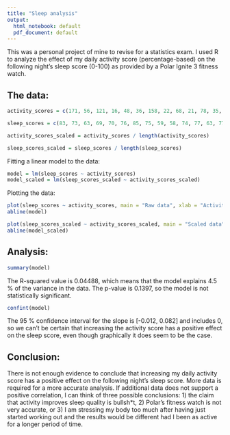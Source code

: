 ```yaml
---
title: "Sleep analysis"
output:
  html_notebook: default
  pdf_document: default
---
```


This was a personal project of mine to revise for a statistics exam. I used R to analyze the effect of my daily activity score (percentage-based) on the following night's sleep score (0-100) as provided by a Polar Ignite 3 fitness watch.

## The data:

```r
activity_scores = c(171, 56, 121, 16, 48, 36, 158, 22, 68, 21, 78, 35, 52, 132, 41, 27, 21, 79, 54, 32, 157, 41, 151, 61, 10, 49, 32, 204, 101, 75, 16, 52, 33, 187, 95, 120, 63, 27, 124, 74, 138, 72, 31, 80, 84, 38, 59, 69, 146, 71)

sleep_scores = c(83, 73, 63, 69, 70, 76, 85, 75, 59, 58, 74, 77, 63, 77, 71, 54, 64, 54,  73, 69, 65, 74, 70, 69, 62, 75, 75, 74, 61, 56, 72, 72, 61, 71, 71, 66, 64, 81, 79, 76, 77, 77, 55, 52, 72, 66, 71, 71, 62, 86)

activity_scores_scaled = activity_scores / length(activity_scores)

sleep_scores_scaled = sleep_scores / length(sleep_scores)
```

Fitting a linear model to the data:

```r
model = lm(sleep_scores ~ activity_scores)
model_scaled = lm(sleep_scores_scaled ~ activity_scores_scaled)
```

Plotting the data:

```r
plot(sleep_scores ~ activity_scores, main = "Raw data", xlab = "Activity score", ylab = "Sleep score")
abline(model)

plot(sleep_scores_scaled ~ activity_scores_scaled, main = "Scaled data", xlab = "Activity score", ylab = "Sleep score", xlim = c(0,4), ylim = c(0,4))
abline(model_scaled)
```

## Analysis:

```r
summary(model)
```

The R-squared value is 0.04488, which means that the model explains 4.5 % of the variance in the data. The p-value is 0.1397, so the model is not statistically significant.

```r
confint(model)
```

The 95 % confidence interval for the slope is [-0.012, 0.082] and includes 0, so we can't be certain that increasing the activity score has a positive effect on the sleep score, even though graphically it does seem to be the case.

## Conclusion:

There is not enough evidence to conclude that increasing my daily activity score has a positive effect on the following night's sleep score. More data is required for a more accurate analysis. If additional data does not support a positive correlation, I can think of three possible conclusions: 1) the claim that activity improves sleep quality is bullsh\*t, 2) Polar's fitness watch is not very accurate, or 3) I am stressing my body too much after having just started working out and the results would be different had I been as active for a longer period of time.
